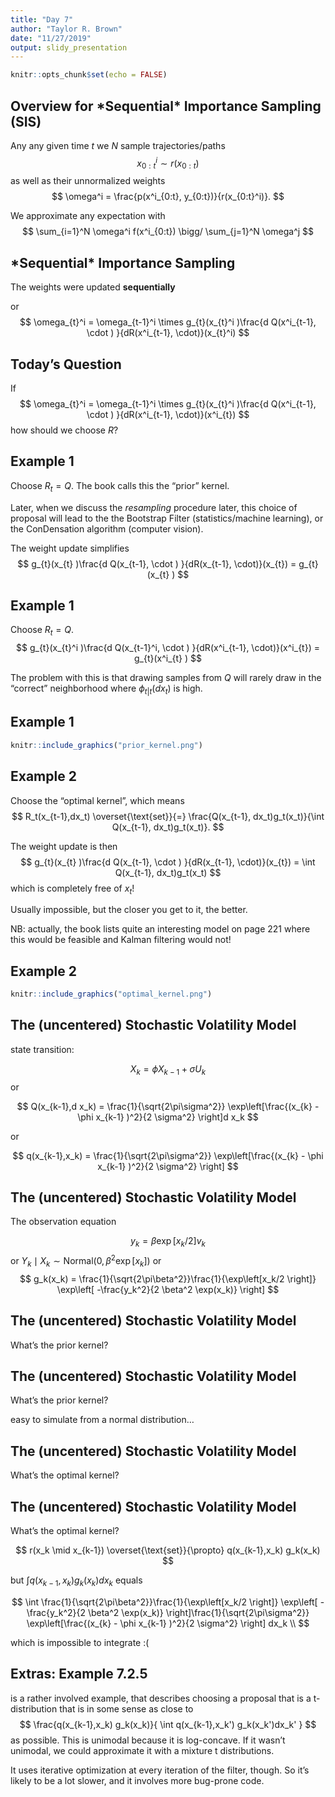 ```yaml
---
title: "Day 7"
author: "Taylor R. Brown"
date: "11/27/2019"
output: slidy_presentation
---
```


```r
knitr::opts_chunk$set(echo = FALSE)
```


## Overview for \*Sequential\* Importance Sampling (SIS)

Any any given time $t$ we $N$ sample trajectories/paths 
$$
x^i_{0:t} \sim r(x_{0:t})
$$
as well as their unnormalized weights 
$$
\omega^i = \frac{p(x^i_{0:t}, y_{0:t})}{r(x_{0:t}^i)}.
$$ 

We approximate any expectation with 
$$
\sum_{i=1}^N \omega^i f(x^i_{0:t}) \bigg/ \sum_{j=1}^N \omega^j
$$



## \*Sequential\* Importance Sampling

The weights were updated **sequentially**

\begin{align*}
\omega_t^i &= \frac{p(x^i_{0:t}, y_{0:t})}{r(x_{0:t}^i)} \\
&= \frac{p(x^i_{0:t-1}, y_{0:t-1})q(x_t^i \mid x^i_{t-1})g(y_t \mid x_t^i) }{r(x_{0:t-1}^i)r(x_t^i \mid x_{t-1}^i)} \\
&= \omega_{t-1}^i  \frac{q(x_t^i \mid x^i_{t-1})g(y_t \mid x^i_t) }{r(x_t^i \mid x_{t-1}^i)}
\end{align*}

or
$$
\omega_{t}^i = \omega_{t-1}^i  \times g_{t}(x_{t}^i )\frac{d Q(x^i_{t-1}, \cdot ) }{dR(x^i_{t-1}, \cdot)}(x_{t}^i)
$$

## Today's Question

If 
$$
\omega_{t}^i = \omega_{t-1}^i  \times g_{t}(x_{t}^i )\frac{d Q(x^i_{t-1}, \cdot ) }{dR(x^i_{t-1}, \cdot)}(x^i_{t})
$$
how should we choose $R$?

## Example 1

Choose $R_t = Q$. The book calls this the "prior" kernel. 

Later, when we discuss the *resampling* procedure later, this choice of proposal will lead to the the Bootstrap Filter (statistics/machine learning), or the ConDensation algorithm (computer vision).

The weight update simplifies 
$$
 g_{t}(x_{t} )\frac{d Q(x_{t-1}, \cdot ) }{dR(x_{t-1}, \cdot)}(x_{t}) = g_{t}(x_{t} )
$$



## Example 1

Choose $R_t = Q$. 
$$
 g_{t}(x_{t}^i )\frac{d Q(x_{t-1}^i, \cdot ) }{dR(x^i_{t-1}, \cdot)}(x^i_{t}) = g_{t}(x^i_{t} )
$$

The problem with this is that drawing samples from $Q$ will rarely draw in the "correct" neighborhood where $\phi_{t|t}(dx_t)$ is high. 


## Example 1

```r
knitr::include_graphics("prior_kernel.png")
```



## Example 2

Choose the "optimal kernel", which means 
$$
R_t(x_{t-1},dx_t) \overset{\text{set}}{=} \frac{Q(x_{t-1}, dx_t)g_t(x_t)}{\int Q(x_{t-1}, dx_t)g_t(x_t)}. 
$$

The weight update is then
$$
 g_{t}(x_{t} )\frac{d Q(x_{t-1}, \cdot ) }{dR(x_{t-1}, \cdot)}(x_{t}) = \int Q(x_{t-1}, dx_t)g_t(x_t)
$$
which is completely free of $x_t$!

Usually impossible, but the closer you get to it, the better.

NB: actually, the book lists quite an interesting model on page 221 where this would be feasible and Kalman filtering would not!

## Example 2

```r
knitr::include_graphics("optimal_kernel.png")
```


## The (uncentered) Stochastic Volatility Model

state transition:

$$
X_k = \phi X_{k-1} + \sigma U_k
$$
or 

$$
Q(x_{k-1},d x_k) = \frac{1}{\sqrt{2\pi\sigma^2}} \exp\left[\frac{(x_{k} - \phi x_{k-1} )^2}{2 \sigma^2} \right]d x_k
$$

or

$$
q(x_{k-1},x_k) = \frac{1}{\sqrt{2\pi\sigma^2}} \exp\left[\frac{(x_{k} - \phi x_{k-1} )^2}{2 \sigma^2} \right]
$$



## The (uncentered) Stochastic Volatility Model

The observation equation

$$
y_k = \beta \exp\left[x_k/2 \right]v_k
$$
or $Y_k \mid X_k \sim \text{Normal}\left( 0, \beta^2 \exp\left[x_k \right]\right)$ or
$$
g_k(x_k) = \frac{1}{\sqrt{2\pi\beta^2}}\frac{1}{\exp\left[x_k/2 \right]} \exp\left[ -\frac{y_k^2}{2 \beta^2 \exp(x_k)} \right]
$$


## The (uncentered) Stochastic Volatility Model

What's the prior kernel?



## The (uncentered) Stochastic Volatility Model

What's the prior kernel?

\begin{align*}
r(x_k \mid x_{k-1}) &\overset{\text{set}}{=} q(x_{k-1},x_k) \\
&= \frac{1}{\sqrt{2\pi\sigma^2}} \exp\left[\frac{(x_{k} - \phi x_{k-1} )^2}{2 \sigma^2} \right] \\
\end{align*}

easy to simulate from a normal distribution...

## The (uncentered) Stochastic Volatility Model

What's the optimal kernel?



## The (uncentered) Stochastic Volatility Model

What's the optimal kernel?

$$
r(x_k \mid x_{k-1}) \overset{\text{set}}{\propto} q(x_{k-1},x_k) g_k(x_k)  
$$

but $\int q(x_{k-1},x_k) g_k(x_k) dx_k$ equals

$$
\int \frac{1}{\sqrt{2\pi\beta^2}}\frac{1}{\exp\left[x_k/2 \right]} \exp\left[ -\frac{y_k^2}{2 \beta^2 \exp(x_k)} \right]\frac{1}{\sqrt{2\pi\sigma^2}} \exp\left[\frac{(x_{k} - \phi x_{k-1} )^2}{2 \sigma^2} \right] dx_k \\
$$

 which is impossible to integrate :(



##  Extras: Example 7.2.5

is a rather involved example, that describes choosing a proposal that is a t-distribution that is in some sense as close to $$
\frac{q(x_{k-1},x_k) g_k(x_k)}{ \int q(x_{k-1},x_k') g_k(x_k')dx_k'  }
$$
as possible. This is unimodal because it is log-concave. If it wasn't unimodal, we could approximate it with a mixture t distributions.


It uses iterative optimization at every iteration of the filter, though. So it's likely to be a lot slower, and it involves more bug-prone code.